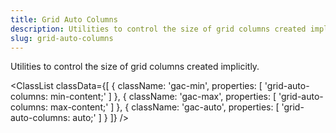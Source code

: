 ```yaml
---
title: Grid Auto Columns
description: Utilities to control the size of grid columns created implicitly.
slug: grid-auto-columns
---
```



Utilities to control the size of grid columns created implicitly.

<ClassList
  classData={[
    {
        className: 'gac-min',
        properties: [
            'grid-auto-columns: min-content;'
        ]
    },
    {
        className: 'gac-max',
        properties: [
            'grid-auto-columns: max-content;'
        ]
    },
    {
        className: 'gac-auto',
        properties: [
            'grid-auto-columns: auto;'
        ]
    }
  ]}
/>